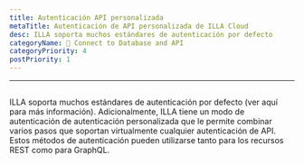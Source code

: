 ```yaml
---
title: Autenticación API personalizada
metaTitle: Autenticación de API personalizada de ILLA Cloud
desc: ILLA soporta muchos estándares de autenticación por defecto
categoryName: 📲 Connect to Database and API
categoryPriority: 4
postPriority: 1
---
```


* * *

## <Heading hidden>Autenticación API personalizada</Heading>

ILLA soporta muchos estándares de autenticación por defecto (ver aquí para más información). 
Adicionalmente, ILLA tiene un modo de autenticación de autenticación personalizada que le permite combinar varios pasos que soportan virtualmente cualquier autenticación de API. 
Estos métodos de autenticación pueden utilizarse tanto para los recursos REST como para GraphQL.
